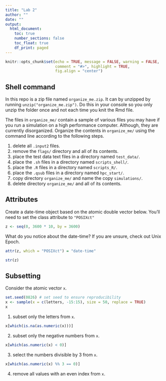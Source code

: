 ```yaml
---
title: "Lab 2"
author: ""
date: ""
output: 
  html_document:
    toc: true
    number_sections: false
    toc_float: true
    df_print: paged
---
```


```r
knitr::opts_chunk$set(echo = TRUE, message = FALSE, warning = FALSE,
                      comment = "#>", highlight = TRUE,
                      fig.align = "center")
```

## Shell command

In this repo is a zip file named `organize_me.zip`. It can by unzipped by
running `unzip("organize_me.zip")`. Do this in your console so you only unzip
the folder once and not each time you knit the Rmd file.

The files in `organize_me/` contain a sample of various files you may have if 
you run a simulation on a high performance computer. Although, they are
currently disorganized. Organize the contents in `organize_me/` using the 
command line according to the following steps.

1. delete all `.input2` files.
2. remove the `flags/` directory and all of its contents.
3. place the test data text files in a directory named `test_data/`.
4. place the `.sh` files in a directory named `scripts_shell/`.
5. place the `.R` files in a directory named `scripts_R/`.
6. place the `.qsub` files in a directory named `hpc_start/`.
7. copy directory `organize_me/` and name the copy `simulations/`.
8. delete directory `organize_me/` and all of its contents.


## Attributes

Create a date-time object based on the atomic double vector below. You'll
need to set the class attribute to `"POSIXct"`

```r
z <- seq(0, 3600 * 10, by = 3600)
```

What do you notice about the date-time? If you are unsure, check out
Unix Epoch.

```r
attr(z, which = "POSIXct") = "date-time"
```

```r
str(z)
```

## Subsetting

Consider the atomic vector `x`.

```r
set.seed(0826) # set seed to ensure reproducibility
x <- sample(x = c(letters, -15:15), size = 50, replace = TRUE)
x
```

1. subset only the letters from `x`.

```r
x[which(is.na(as.numeric(x)))]
```

2. subset only the negative numbers from `x`.

```r
x[which(as.numeric(x) < 0)]
```


3. select the numbers divisible by 3 from `x`.

```r
x[which(as.numeric(x) %% 3 == 0)]
```


4. remove all values with an even index from `x`.
```r

```


